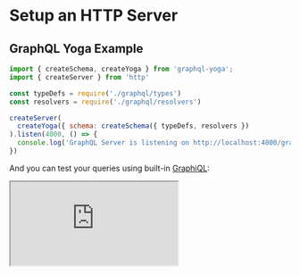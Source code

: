 # Setup an HTTP Server

## GraphQL Yoga Example

```js
import { createSchema, createYoga } from 'graphql-yoga';
import { createServer } from 'http'

const typeDefs = require('./graphql/types')
const resolvers = require('./graphql/resolvers')

createServer(
  createYoga({ schema: createSchema({ typeDefs, resolvers })
).listen(4000, () => {
  console.log('GraphQL Server is listening on http://localhost:4000/graphql');
})
```

And you can test your queries using built-in
[GraphiQL](https://github.com/graphql/graphiql/tree/master/packages/graphiql):

<iframe
  src="https://codesandbox.io/s/github/dotansimha/graphql-yoga/tree/main/examples/hello-world"
  className="!h-[600px]"
  title="Yoga Hello world example"
/>

## Adding Subscriptions Support

You can check GraphQL Yoga's
[dedicated docs](https://graphql-yoga.com/docs/features/subscriptions#subscriptions) for more
information about Subscriptions.
